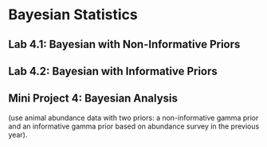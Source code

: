 # Bayesian Statistics {#sec-bayesian}

## Lab 4.1: Bayesian with Non-Informative Priors

## Lab 4.2: Bayesian with Informative Priors

## Mini Project 4: Bayesian Analysis

(use animal abundance data with two priors: a non-informative gamma prior and an informative gamma prior based on abundance survey in the previous year).